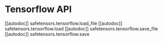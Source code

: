 # Tensorflow API

[[autodoc]] safetensors.tensorflow.load_file
[[autodoc]] safetensors.tensorflow.load
[[autodoc]] safetensors.tensorflow.save_file
[[autodoc]] safetensors.tensorflow.save
